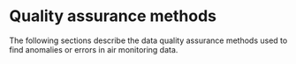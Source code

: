 # __Quality assurance methods__ {-}

The following sections describe the data quality assurance methods used to find anomalies or errors in air monitoring data.